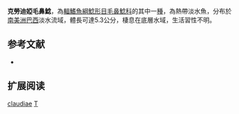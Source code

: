 {{noteTA
|1=zh:克勞迪婭;zh-tw:克勞蒂亞;
}}
{{Speciesbox
| name = 克勞迪婭毛鼻鯰
| image = 
| image_width = 
| status = NE
| status_system = IUCN3.1
| genus = Trichomycterus
| species = claudiae
| authority = [[Barbosa_&_Costa|Barbosa & Costa]], 2010
| synonyms = 
}}

'''克勞迪婭毛鼻鯰'''，為[[輻鰭魚綱|輻鰭魚綱]][[鯰形目|鯰形目]][[毛鼻鯰科|毛鼻鯰科]]的其中一[[種|種]]，為熱帶淡水魚，分布於[[南美洲|南美洲]][[巴西|巴西]]淡水流域，體長可達5.3公分，棲息在底層水域，生活習性不明。

== 参考文献 ==
*{{FishBase_species|genus=Trichomycterus|species|claudiae|year=2014|month=11}}

== 扩展阅读 ==
{{refbegin}}
{{wikispecies-inline|Trichomycterus claudiae|克勞迪婭毛鼻鯰}}
{{refend}}
{{Taxonbar|from=Q6418215}}

[[Category:毛鼻鯰属|claudiae]]
[[Category:2010年描述的鱼类|T]]

{{鯰形目小作品}}